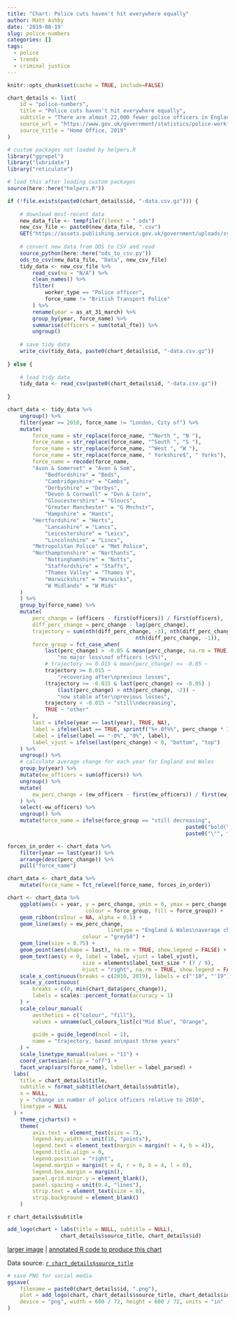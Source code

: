 ```yaml
---
title: "Chart: Police cuts haven't hit everywhere equally"
author: Matt Ashby
date: '2019-08-19'
slug: police-numbers
categories: []
tags:
  - police
  - trends
  - criminal justice
---
```



```r
knitr::opts_chunk$set(cache = TRUE, include=FALSE)
```

```r
chart_details <- list(
	id = "police-numbers",
	title = "Police cuts haven't hit everywhere equally",
	subtitle = "There are almost 22,000 fewer police officers in England and Wales than in 2010, but numbers haven't dropped equally across police forces. One force (Surrey) has the same number of officers now as 10 years ago, while officer numbers in forces like Humberside are increasing after steep cuts. But in almost half of forces, numbers are still falling despite a decade of often above-average cuts already.",
	source_url = "https://www.gov.uk/government/statistics/police-workforce-open-data-tables",
	source_title = "Home Office, 2019"
)
```

```r
# custom packages not loaded by helpers.R
library("ggrepel")
library("lubridate")
library("reticulate")

# load this after loading custom packages
source(here::here("helpers.R"))
```

```r
if (!file.exists(paste0(chart_details$id, "-data.csv.gz"))) {
	
	# download most-recent data
	new_data_file <- tempfile(fileext = ".ods")
	new_csv_file <- paste0(new_data_file, ".csv")
	GET("https://assets.publishing.service.gov.uk/government/uploads/system/uploads/attachment_data/file/817734/open-data-table-police-workforce.ods", write_disk(new_data_file))
	
	# convert new data from ODS to CSV and read
	source_python(here::here("ods_to_csv.py"))
	ods_to_csv(new_data_file, "Data", new_csv_file)
	tidy_data <- new_csv_file %>% 
		read_csv(na = "N/A") %>% 
		clean_names() %>% 
		filter(
			worker_type == "Police officer", 
			force_name != "British Transport Police"
		) %>% 
		rename(year = as_at_31_march) %>% 
		group_by(year, force_name) %>%
		summarise(officers = sum(total_fte)) %>% 
		ungroup()
	
	# save tidy data
	write_csv(tidy_data, paste0(chart_details$id, "-data.csv.gz"))	
	
} else {
	
	# load tidy data
	tidy_data <- read_csv(paste0(chart_details$id, "-data.csv.gz"))
	
}
```


```r
chart_data <- tidy_data %>% 
	ungroup() %>% 
	filter(year >= 2010, force_name != "London, City of") %>% 
	mutate(
		force_name = str_replace(force_name, "^North ", "N "),
		force_name = str_replace(force_name, "^South ", "S "),
		force_name = str_replace(force_name, "^West ", "W "),
		force_name = str_replace(force_name, " Yorkshire$", " Yorks"),
		force_name = recode(force_name, 
  		"Avon & Somerset" = "Avon & Som",
			"Bedfordshire" = "Beds",
			"Cambridgeshire" = "Cambs",
			"Derbyshire" = "Derbys",
			"Devon & Cornwall" = "Dvn & Corn",
			"Gloucestershire" = "Gloucs",
			"Greater Manchester" = "G Mnchstr",
			"Hampshire" = "Hants",
	  	"Hertfordshire" = "Herts",
			"Lancashire" = "Lancs",
			"Leicestershire" = "Leics",
			"Lincolnshire" = "Lincs",
  		"Metropolitan Police" = "Met Police",
  		"Northamptonshire" = "Northants",
			"Nottinghamshire" = "Notts",
			"Staffordshire" = "Staffs",
			"Thames Valley" = "Thames V",
			"Warwickshire" = "Warwicks",
			"W Midlands" = "W Mids"
  	)
	) %>% 
	group_by(force_name) %>% 
	mutate(
		perc_change = (officers - first(officers)) / first(officers),
		diff_perc_change = perc_change - lag(perc_change),
		trajectory = sum(nth(diff_perc_change, -3), nth(diff_perc_change, -2), 
										 nth(diff_perc_change, -1)),
		force_group = fct_case_when(
			last(perc_change) > -0.05 & mean(perc_change, na.rm = TRUE) > -0.05 ~ 
				"no major loss\nof officers (<5%)",
			# trajectory >= 0.015 & mean(perc_change) <= -0.05 ~ 
			trajectory >= 0.015 ~ 
				"recovering after\nprevious losses",
			(trajectory >= -0.015 & last(perc_change) <= -0.05) |
				(last(perc_change) > nth(perc_change, -2)) ~ 
				"now stable after\nprevious losses",
			trajectory < -0.015 ~ "still\ndecreasing",
			TRUE ~ "other"
		),
		last = ifelse(year == last(year), TRUE, NA),
		label = ifelse(last == TRUE, sprintf("%+.0f%%", perc_change * 100), NA),
		label = ifelse(label == "-0%", "0%", label), 
		label_vjust = ifelse(last(perc_change) < 0, "bottom", "top")
	) %>% 
	ungroup() %>% 
	# calculate average change for each year for England and Wales
	group_by(year) %>% 
	mutate(ew_officers = sum(officers)) %>% 
	ungroup() %>% 
	mutate(
		ew_perc_change = (ew_officers - first(ew_officers)) / first(ew_officers)
	) %>% 
	select(-ew_officers) %>% 
	ungroup() %>% 
	mutate(force_name = ifelse(force_group == "still decreasing", 
														 paste0("bold(\"", force_name, "\")"), 
														 paste0("\"", force_name, "\"")))

forces_in_order <- chart_data %>% 
	filter(year == last(year)) %>% 
	arrange(desc(perc_change)) %>% 
	pull("force_name")

chart_data <- chart_data %>% 
	mutate(force_name = fct_relevel(force_name, forces_in_order))
```

```r
chart <- chart_data %>% 
	ggplot(aes(x = year, y = perc_change, ymin = 0, ymax = perc_change, 
						 colour = force_group, fill = force_group)) + 
	geom_ribbon(colour = NA, alpha = 0.1) +
	geom_line(aes(y = ew_perc_change, 
								linetype = "England & Wales\naverage change"), 
						colour = "grey50") + 
	geom_line(size = 0.75) + 
	geom_point(aes(shape = last), na.rm = TRUE, show.legend = FALSE) +
	geom_text(aes(y = 0, label = label, vjust = label_vjust), 
						size = elements$label_text_size * (7 / 9), 
						hjust = "right", na.rm = TRUE, show.legend = FALSE) + 
	scale_x_continuous(breaks = c(2010, 2019), labels = c("'10", "'19")) + 
	scale_y_continuous(
		breaks = c(0, min(chart_data$perc_change)), 
		labels = scales::percent_format(accuracy = 1)
	) + 
	scale_colour_manual(
		aesthetics = c("colour", "fill"),
		values = unname(ucl_colours_list[c("Mid Blue", "Orange", 
																			 "Bright Blue", "Bright Red")]), 
		guide = guide_legend(ncol = 1), 
		name = "trajectory, based on\npast three years"
	) +
	scale_linetype_manual(values = "11") +
	coord_cartesian(clip = "off") +
	facet_wrap(vars(force_name), labeller = label_parsed) +
  labs(
    title = chart_details$title,
    subtitle = format_subtitle(chart_details$subtitle),
    x = NULL,
    y = "change in number of police officers relative to 2010",
    linetype = NULL
  ) +
	theme_cjcharts() +
	theme(
		axis.text = element_text(size = 7),
		legend.key.width = unit(18, "points"),
		legend.text = element_text(margin = margin(t = 4, b = 4)),
		legend.title.align = 0,
		legend.position = "right",
		legend.margin = margin(t = 4, r = 0, b = 4, l = 0),
		legend.box.margin = margin(),
		panel.grid.minor.y = element_blank(),
		panel.spacing = unit(0.4, "lines"),
		strip.text = element_text(size = 8),
		strip.background = element_blank()
	)

```

`r chart_details$subtitle`

```r
add_logo(chart + labs(title = NULL, subtitle = NULL), 
				 chart_details$source_title, chart_details$id)
```

[larger image](../`r chart_details$id`.png) | [annotated R code to produce this chart](https://github.com/mpjashby/cj-charts/blob/master/content/`r chart_details$id`.Rmd)

Data source: [`r chart_details$source_title`](`r chart_details$source_url`)

```r
# save PNG for social media
ggsave(
	filename = paste0(chart_details$id, ".png"), 
	plot = add_logo(chart, chart_details$source_title, chart_details$id), 
	device = "png", width = 600 / 72, height = 600 / 72, units = "in"
)
```

